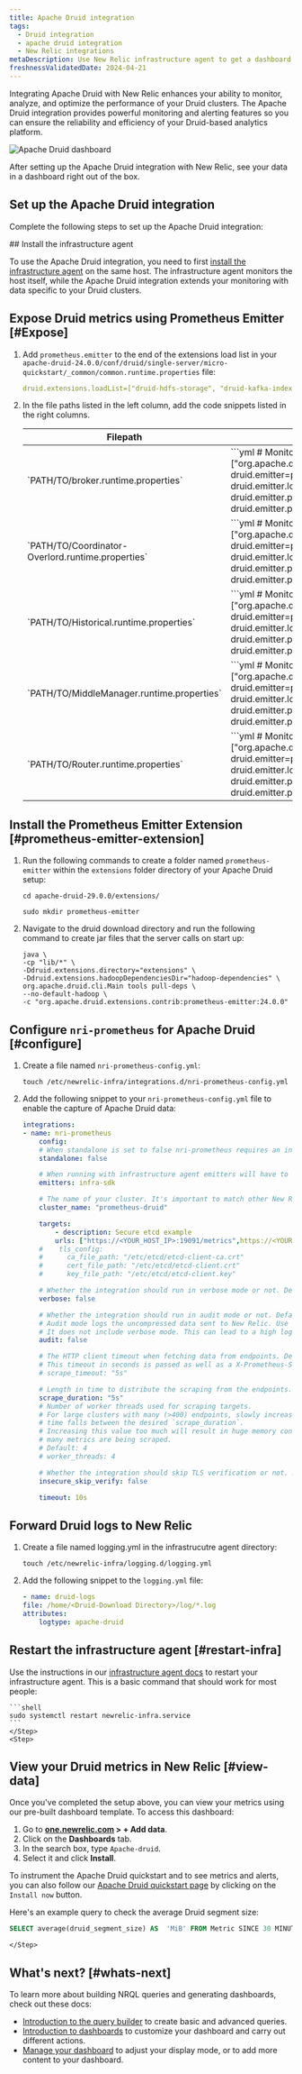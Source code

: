 ```yaml
---
title: Apache Druid integration
tags:
  - Druid integration
  - apache druid integration
  - New Relic integrations
metaDescription: Use New Relic infrastructure agent to get a dashboard with druid metrics.
freshnessValidatedDate: 2024-04-21
---
```



Integrating Apache Druid with New Relic enhances your ability to monitor, analyze, and optimize the performance of your Druid clusters.  The Apache Druid integration provides powerful monitoring and alerting features so you can ensure the reliability and efficiency of your Druid-based analytics platform.

<img
    title="Apache Druid dashboard"
    alt="Apache Druid dashboard"
    src={infrastructureDruidDashboard}
/>

<figcaption>
After setting up the Apache Druid integration with New Relic, see your data in a dashboard right out of the box. 
</figcaption>

## Set up the Apache Druid integration

Complete the following steps to set up the Apache Druid integration:

<Steps>
    <Step>
## Install the infrastructure agent

To use the Apache Druid integration, you need to first [install the infrastructure agent](/docs/infrastructure/install-infrastructure-agent/get-started/install-infrastructure-agent-new-relic/) on the same host. The infrastructure agent monitors the host itself, while the Apache Druid integration extends your monitoring with data specific to your Druid clusters.
    </Step>
    <Step>
## Expose Druid metrics using Prometheus Emitter [#Expose]

1. Add `prometheus.emitter` to the end of the extensions load list in your `apache-druid-24.0.0/conf/druid/single-server/micro-quickstart/_common/common.runtime.properties` file:

    ```yml
    druid.extensions.loadList=["druid-hdfs-storage", "druid-kafka-indexing-service", "druid-datasketches", "druid-multi-stage-query", "prometheus-emitter"]
    ```

2. In the file paths listed in the left column, add the code snippets listed in the right columns.

    <table>
        <thead>
            <tr>
                <th>
    Filepath
                </th>
                <th>
    Code snippet
                </th>
            </tr>
        </thead>
        <tbody>
            <tr>
                <td>
    `PATH/TO/broker.runtime.properties`
                </td>
                <td>
    ```yml
    # Monitoring
    druid.monitoring.monitors=["org.apache.druid.java.util.metrics.JvmMonitor"]
    druid.emitter=prometheus
    druid.emitter.logging.logLevel=info
    druid.emitter.prometheus.strategy=exporter
    druid.emitter.prometheus.port=19091
    ```
                </td>
            </tr>
            <tr>
                <td>
    `PATH/TO/Coordinator-Overlord.runtime.properties`
                </td>
                <td>
    ```yml
    # Monitoring
    druid.monitoring.monitors=["org.apache.druid.java.util.metrics.JvmMonitor"]
    druid.emitter=prometheus
    druid.emitter.logging.logLevel=info
    druid.emitter.prometheus.strategy=exporter
    druid.emitter.prometheus.port=19092
    ```
                </td>
            </tr>
            <tr>
                <td>
    `PATH/TO/Historical.runtime.properties`
                </td>
                <td>
    ```yml
    # Monitoring
    druid.monitoring.monitors=["org.apache.druid.java.util.metrics.JvmMonitor"]
    druid.emitter=prometheus
    druid.emitter.logging.logLevel=info
    druid.emitter.prometheus.strategy=exporter
    druid.emitter.prometheus.port=19093
    ```
                </td>
            </tr>
            <tr>
                <td>
    `PATH/TO/MiddleManager.runtime.properties`
                </td>
                <td>
    ```yml
    # Monitoring
    druid.monitoring.monitors=["org.apache.druid.java.util.metrics.JvmMonitor"]
    druid.emitter=prometheus
    druid.emitter.logging.logLevel=info
    druid.emitter.prometheus.strategy=exporter
    druid.emitter.prometheus.port=19094
    ```
                </td>
            </tr>
            <tr>
                <td>
    `PATH/TO/Router.runtime.properties`
                </td>
                <td>
    ```yml
    # Monitoring
    druid.monitoring.monitors=["org.apache.druid.java.util.metrics.JvmMonitor"]
    druid.emitter=prometheus
    druid.emitter.logging.logLevel=info
    druid.emitter.prometheus.strategy=exporter
    druid.emitter.prometheus.port=19095
    ```
                </td>
            </tr>
        </tbody>
    </table>

    </Step>
    <Step>
## Install the Prometheus Emitter Extension [#prometheus-emitter-extension]

1. Run the following commands to create a folder named `prometheus-emitter` within the `extensions` folder directory of your Apache Druid setup:
    ```shell
    cd apache-druid-29.0.0/extensions/
    ```
    ```shell
    sudo mkdir prometheus-emitter
    ```
2. Navigate to the druid download directory and run the following command to create jar files that the server calls on start up:  
    ```shell
    java \
    -cp "lib/*" \
    -Ddruid.extensions.directory="extensions" \
    -Ddruid.extensions.hadoopDependenciesDir="hadoop-dependencies" \
    org.apache.druid.cli.Main tools pull-deps \
    --no-default-hadoop \
    -c "org.apache.druid.extensions.contrib:prometheus-emitter:24.0.0"
    ```   
    </Step>
    <Step>
## Configure `nri-prometheus` for Apache Druid [#configure]

1. Create a file named `nri-prometheus-config.yml`: 
    ```shell
    touch /etc/newrelic-infra/integrations.d/nri-prometheus-config.yml
    ```

2. Add the following snippet to your `nri-prometheus-config.yml` file to enable the capture of Apache Druid data:

    ```yml
    integrations:
    - name: nri-prometheus
        config:
        # When standalone is set to false nri-prometheus requires an infrastructure agent to work and send data. Defaults to true
        standalone: false

        # When running with infrastructure agent emitters will have to include infra-sdk
        emitters: infra-sdk

        # The name of your cluster. It's important to match other New Relic products to relate the data.
        cluster_name: "prometheus-druid"

        targets:
            - description: Secure etcd example
            urls: ["https://<YOUR_HOST_IP>:19091/metrics",https://<YOUR_HOST_IP>:19092/metrics", https://<YOUR_HOST_IP>:19093/metrics",https://<YOUR_HOST_IP>:19094/metrics",https://<YOUR_HOST_IP>:19095/metrics" ]
        #    tls_config:
        #      ca_file_path: "/etc/etcd/etcd-client-ca.crt"
        #      cert_file_path: "/etc/etcd/etcd-client.crt"
        #      key_file_path: "/etc/etcd/etcd-client.key"

        # Whether the integration should run in verbose mode or not. Defaults to false.
        verbose: false

        # Whether the integration should run in audit mode or not. Defaults to false.
        # Audit mode logs the uncompressed data sent to New Relic. Use this to log all data sent.
        # It does not include verbose mode. This can lead to a high log volume, use with care.
        audit: false

        # The HTTP client timeout when fetching data from endpoints. Defaults to "5s" if it is not set.
        # This timeout in seconds is passed as well as a X-Prometheus-Scrape-Timeout-Seconds header to the exporters
        # scrape_timeout: "5s"

        # Length in time to distribute the scraping from the endpoints. Default to "30s" if it is not set.
        scrape_duration: "5s"
        # Number of worker threads used for scraping targets.
        # For large clusters with many (>400) endpoints, slowly increase until scrape
        # time falls between the desired `scrape_duration`.
        # Increasing this value too much will result in huge memory consumption if too
        # many metrics are being scraped.
        # Default: 4
        # worker_threads: 4

        # Whether the integration should skip TLS verification or not. Defaults to false.
        insecure_skip_verify: false

        timeout: 10s
    ```
    </Step>
    <Step>
## Forward Druid logs to New Relic 

1. Create a file named logging.yml in the infrastrucutre agent directory: 

    ```shell
    touch /etc/newrelic-infra/logging.d/logging.yml
    ```

2. Add the following snippet to the `logging.yml` file:
    ```yml
    - name: druid-logs
    file: /home/<Druid-Download Directory>/log/*.log
    attributes:
        logtype: apache-druid
    ```      
    </Step>
    <Step>
## Restart the infrastructure agent [#restart-infra]

Use the instructions in our [infrastructure agent docs](/docs/infrastructure/install-infrastructure-agent/manage-your-agent/start-stop-restart-infrastructure-agent/) to restart your infrastructure agent. This is a basic command that should work for most people:

    ```shell
    sudo systemctl restart newrelic-infra.service
    ```    
    </Step>
    <Step>

## View your Druid metrics in New Relic [#view-data]

Once you've completed the setup above, you can view your metrics using our pre-built dashboard template. To access this dashboard:

1. Go to **[one.newrelic.com](https://one.newrelic.com/) > + Add data**.
2. Click on the **Dashboards** tab.
3. In the search box, type `Apache-druid`.
4. Select it and click **Install**.

To instrument the Apache Druid quickstart and to see metrics and alerts, you can also follow our [Apache Druid quickstart page](https://newrelic.com/instant-observability/apache-druid) by clicking on the `Install now` button.

Here's an example query to check the average Druid segment size:

```sql
SELECT average(druid_segment_size) AS  'MiB' FROM Metric SINCE 30 MINUTES AGO
```      
    </Step>
</Steps>

## What's next? [#whats-next]

To learn more about building NRQL queries and generating dashboards, check out these docs:

* [Introduction to the query builder](/docs/query-your-data/explore-query-data/query-builder/introduction-query-builder) to create basic and advanced queries.
* [Introduction to dashboards](/docs/query-your-data/explore-query-data/dashboards/introduction-dashboards) to customize your dashboard and carry out different actions.
* [Manage your dashboard](/docs/query-your-data/explore-query-data/dashboards/manage-your-dashboard) to adjust your <InlinePopover type="dashboards" /> display mode, or to add more content to your dashboard.
